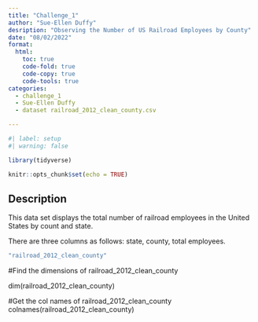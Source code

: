 ```yaml
---
title: "Challenge_1"
author: "Sue-Ellen Duffy"
desription: "Observing the Number of US Railroad Employees by County"
date: "08/02/2022"
format:
  html:
    toc: true
    code-fold: true
    code-copy: true
    code-tools: true
categories:
  - challenge_1
  - Sue-Ellen Duffy
  - dataset railroad_2012_clean_county.csv

---
```


```r
#| label: setup
#| warning: false

library(tidyverse)

knitr::opts_chunk$set(echo = TRUE)
```

## Description
This data set displays the total number of railroad employees in the United States by count and state. 

There are three columns as follows: state, county, total employees.


```r
"railroad_2012_clean_county"
```

#Find the dimensions of railroad_2012_clean_county

  dim(railroad_2012_clean_county)

#Get the col names of railroad_2012_clean_county
  colnames(railroad_2012_clean_county)

